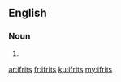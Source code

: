 ==English==

===Noun===
{{head|en|plural}}

# {{plural of|ifrit|lang=en|nocat=1}}

[[ar:ifrits]]
[[fr:ifrits]]
[[ku:ifrits]]
[[my:ifrits]]